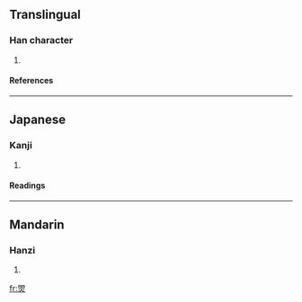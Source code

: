 ==Translingual==
===Han character===
{{Han char|rn=86|rad=火|as=08|sn=12|four=|canj=日日火 (AAF)}}
# {{defn|Han|sort=火08}}
====References====
{{Han ref|kx=0675.160|dkj=19152|hdz=32209.070|uh=7138|ud=28984}}

----
==Japanese==
===Kanji===
{{ja-kanji|grade=|rs=火08}}
# {{defn|Japanese}} 
====Readings====
{{ja-readings|on=[[こ]] (ko), [[く]] (ku), [[けい]] (kei), [[きょう]] (kyō)|kun=}}

----
==Mandarin==
===Hanzi===
{{cmn-hanzi|pin=[[gǔ]] ([[gu3]])|wg=ku<sup>3</sup>}}
# {{defn|Mandarin}}

[[fr:焸]]